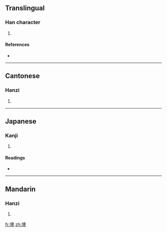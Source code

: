 ==Translingual==

===Han character===
{{Han char|rn=32|rad=土|as=11|sn=14|four=4412<sub>7</sub>|canj=土大心月 (GKPB)}}

# {{defn|Han|sort=土11}}

====References====
* {{Han ref|kx=0237.220|dkj=05414|dj=0476.020|hdz=10478.140|uh=5886|ud=22662|bh=E15A|bd=57690}}

----

==Cantonese==

===Hanzi===
{{yue-hanzi|jyut=|y=dai3}}

# {{defn|Cantonese}}

----

==Japanese==

===Kanji===
{{ja-kanji|grade=|rs=土11}}

# {{defn|Japanese}}

====Readings====
* {{ja-readings|on=[[てつ]] (tetsu), [[でち]] (dechi), [[てい]] (tei), [[たい]] (tai), [[だい]] (dai)|kun=[[たくはへる]] (takuhaheru), [[たくはへ]] (takuhahe), [[とめるつつみ]] (tomerutsutsumi)}}

----

==Mandarin==

===Hanzi===
{{cmn-hanzi|pin=[[dì]] ([[di4]])|wg=ti<sup>4</sup>}}

# {{defn|Mandarin}}

[[fr:墆]]
[[zh:墆]]